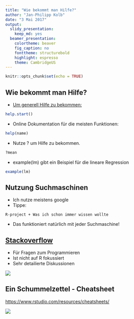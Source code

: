 ```yaml
---
title: "Wie bekommt man Hilfe?"
author: "Jan-Philipp Kolb"
date: "3 Mai 2017"
output:
  slidy_presentation:
    keep_md: yes
  beamer_presentation:
    colortheme: beaver
    fig_caption: no
    fonttheme: structurebold
    highlight: espresso
    theme: CambridgeUS
---
```


```r
knitr::opts_chunk$set(echo = TRUE)
```


## Wie bekommt man Hilfe?

-  [Um generell Hilfe zu bekommen:](http://itfeature.com/tag/how-to-get-help-in-r)


```r
help.start()
```

-  Online Dokumentation für die meisten Funktionen:

```r
help(name)
```

-  Nutze ? um Hilfe zu bekommen.

```r
?mean
```

-  example(lm) gibt ein Beispiel für die lineare Regression

```r
example(lm)
```

## Nutzung Suchmaschinen

-  Ich nutze meistens google 
-  Tippe:

```
R-project + Was ich schon immer wissen wollte
```



-  Das funktioniert natürlich mit jeder Suchmaschine!

## [Stackoverflow](http://stackoverflow.com/)

-  Für Fragen zum Programmieren
-  Ist nicht auf R fokussiert
-  Sehr detailierte Diskussionen

![](figure/StackoverflowEx.PNG)

## Ein Schummelzettel - Cheatsheet

<https://www.rstudio.com/resources/cheatsheets/>

![](figure/cheatsheetBaseR.PNG)